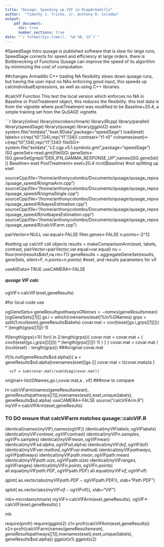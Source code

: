 ```yaml
---
title: "Qusage: Speeding up VIF in RcppArmadillo"
author:  "Timothy J. Triche, Jr, Anthony R. Colombo"
output: 
    pdf_document:
      toc: true
      number_sections: true
date: "`r format(Sys.time(), '%d %B, %Y')`"
---
```


#SpeedSage Intro
qusage is published software that is slow for large runs, SpeedSage corrects for speed and efficiency at large orders.  there is Bottlenecking of Functions
Qusage can improve the speed of its algorithm by minimizing the cost of computaiton.

##changes Armadillo C++ 
trading NA flexibility slows down qusage runs, but having the user input no NAs enforcing good input, this speeds up calcIndividualExpressions, as well as using C++ libraries.

#calcVif Function
This test the local version which enforces no NA in Baseline or PostTreatment object, this reduces the flexibility. this test data is from the vignette where postTreatment was modified to be Baseline+20.4, a simple training set from the QuSAGE vignette.

```r
library(inline)
library(microbenchmark)
library(Rcpp)
library(parallel)
library(speedSage)
library(qusage)
library(ggplot2)
eset<-system.file("extdata","eset.RData",package="speedSage")
load(eset)
labels<-c(rep("t0",134),rep("t1",134))
contrast<-"t1-t0"
colnames(eset)<-c(rep("t0",134),rep("t1",134))
fileISG<-system.file("extdata","c2.cgp.v5.1.symbols.gmt",package="speedSage")
ISG.geneSet<-read.gmt(fileISG)
geneSets<-ISG.geneSet[grepl("DER_IFN_GAMMA_RESPONSE_UP",names(ISG.geneSet))]
Baseline<-eset
PostTreatment<-eset+20.4
ncol(Baseline) #not splitting up eset

sourceCpp(file="/home/anthonycolombo/Documents/qusage/qusage_repos/qusage_speed/R/sigmaArm.cpp")
sourceCpp(file="/home/anthonycolombo/Documents/qusage/qusage_repos/qusage_speed/R/sigmaSingle.cpp")
sourceCpp(file="/home/anthonycolombo/Documents/qusage/qusage_repos/qusage_speed/R/bayesEstimation.cpp")
sourceCpp(file="/home/anthonycolombo/Documents/qusage/qusage_repos/qusage_speed/R/notbayesEstimation.cpp")
sourceCpp(file="/home/anthonycolombo/Documents/qusage/qusage_repos/qusage_speed/R/calcVIFarm.cpp")

pairVector<-NULL
var.equal<-FALSE
filter.genes<-FALSE
n.points<-2^12


#setting up calcVif call objects
results = makeComparisonArm(eset, labels, contrast, pairVector=pairVector,var.equal=var.equal)
nu = floor(min(results$dof,na.rm=T))
geneResults = aggregateGeneSet(results, geneSets, silent=F, n.points=n.points)
#eset, and results parameters for vif

useAllData<-TRUE
useCAMERA<-FALSE




##### qusage VIF calc
ogVIF<-calcVIF(eset,geneResults)

#for local code use  

ogGeneSets<-geneResults$pathways
GNames<-names(geneResults$mean)[ogGeneSets[[1]]]
gs.i = which(rownames(eset)%in%GNames)
grps = split(1:ncol(eset),geneResults$labels)
covar.mat = cov(t(eset[gs.i,grps[[1]]])) * (length(grps[[1]])-1)

 if(length(grps)>1){
       for(i in 2:length(grps)){
          covar.mat = covar.mat + ( cov(t(eset[gs.i,grps[[i]]])) * (length(grps[[i]])-1) )
        }
      }
      covar.mat = covar.mat / (ncol(eset) - length(grps))
###original covar.mat

if(!is.null(geneResults$sd.alpha)){
        a = geneResults$sd.alpha[rownames(eset)[gs.i]]
        covar.mat = t(covar.mat*a)*a
      }

      vif = sum(covar.mat)/sum(diag(covar.mat))

original<-list(GNames,gs.i,covar.mat,a , vif)
###now to compare

t<-calcVIFarm(names(geneResults$mean),geneResults$pathways[[1]],rownames(eset),eset,unique(labels), geneResults$sd.alpha)
useCAMERA<-FALSE
source("calcVIFArm.R")
myVIF<-calcVIFArm(eset,geneResults)



### TO DO ensure that calcVIFarm matches qusage::calcVIF.R

identical(names(myVIF),names(ogVIF))
identical(myVIF$labels,ogVIF$labels)
 identical(myVIF$contrast,ogVIF$contrast)
identical(myVIF$n.samples,ogVIF$n.samples)
identical(myVIF$mean,ogVIF$mean)
 identical(myVIF$sd.alpha,ogVIF$sd.alpha)
 identical(myVIF$dof,ogVIF$dof)
identical(myVIF$var.method,ogVIF$var.method)
identical(myVIF$pathways,ogVIF$pathways)
identical(myVIF$path.mean,ogVIF$path.mean)
 identical(myVIF$path.size,ogVIF$path.size)
identical(myVIF$ranges,ogVIF$ranges)
 identical(myVIF$n.points,ogVIF$n.points)
all.equal(myVIF$path.PDF,ogVIF$path.PDF)
all.equal(myVIF$vif,ogVIF$vif)


qplot( as.vector(abs(myVIF$path.PDF-ogVIF$path.PDF)), xlab="Path PDF ") 

qplot( as.vector(abs(myVIF$vif-ogVIF$vif)), xlab="VIF ")


mb<-microbenchmark(
myVIF<-calcVIFArm(eset,geneResults),
ogVIF<-calcVIF(eset,geneResults) )

mb

require(profr)
require(ggplot2)
x1<-profr(calcVIFArm(eset,geneResults))
x2<-profr(calcVIFarm(names(geneResults$mean),geneResults$pathways[[1]],rownames(eset),eset,unique(labels), geneResults$sd.alpha))
ggplot(x1)
ggplot(x2)

